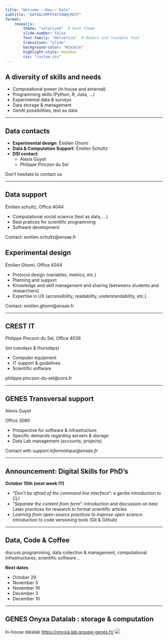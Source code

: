 ```yaml
---
title: "Welcome ~~Day~~ Data"
subtitle: "DATA&COMPUTATION@CREST"
format: 
    revealjs: 
        theme: "solarized"  # Dark theme
        slide-number: false
        font-family: "Helvetica"  # Modern and readable font
        transition: "slide"
        background-color: "#2e2e2e"
        highlight-style: monokai
        css: "custom.css"
---
```



## A diversity of skills and needs

- Computational power (in house and external)
- Programming skills (Python, R, Julia, ...)
- Experimental data & surveys
- Data storage & management
- GenAI possibilities, text as data

---

## Data contacts

<!-- 
- A quick word about the transversal data ressources at crest
- I am Emilien, data ingeneer here at CREST
- Different messages for you : the result of a survey, available ressources, an incoming training, and a quick demo if I have time
- We are a few people to support digital practices
- Ranging from material and infrastructure with Alexis and Philippe to methods and conceptualization with Claire and me.
 -->

- **Experimental design**: Émilien Ghomi
- **Data & Computation Support**: Émilien Schultz
- **DSI contact**: 
  - Alexis Guyot
  - Philippe Pinczon du Sel

<span class="numbers">Don't hesitate to contact us</span>

---

## Data support

Émilien schultz, Office 4044

- Computational social science (text as data, ...)
- Best pratices for scientific programming
- Software development

<span class="comments">Contact: emilien.schultz@ensae.fr</span>


## Experimental design

Émilien Ghomi, Office 4044

- Protocol design (variables, metrics, etc.)
- Planning and support
- Knowledge and skill management and sharing (betweens students and researchers)
- Expertise in UX (accessibility, readability, understandability, etc.)

<span class="comments">Contact: emilien.ghomi@ensae.fr</span>

---


## CREST IT

Philippe Pinczon du Sel, Office 4036 

(on tuesdays & thursdays)

- Computer equipment
- IT support & guidelines
- Scientific software


<span class="comments">philippe.pinczon-du-sel@cnrs.fr</span>



---

## GENES Transversal support

Alexis Guyot

Office 3080

- Prospective for software & infrastructure
- Specific demands regarding servers & storage
- Data Lab management (accounts, projects)


<span class="comments">Contact with *support.informatique@ensae.fr*</span>

---


## Announcement:  Digital Skills for PhD's


**October 15th (next week !!!)**

- “*Don’t be afraid of the command line interface*”: a gentle introduction to CLI
- “*Separate the content from form*”: introduction and discussion on best Latex practices for research to format scientific articles
- *Learning from open-source practices to improve open science*: introduction to code versioning tools (Git & Github) 

---

## Data, Code & Coffee

<span class="comments">discuss programming, data collection & management, computational infrastructures, scientific software...</span>

**Next dates**

- October 29
- November 5
- November 19
- December 3
- December 10


---

## GENES Onyxa Datalab : storage & computation

In-house datalab [https://onyxia.lab.groupe-genes.fr/](https://onyxia.lab.groupe-genes.fr/)
![](img/onyxia.png){fig-align="center"}


